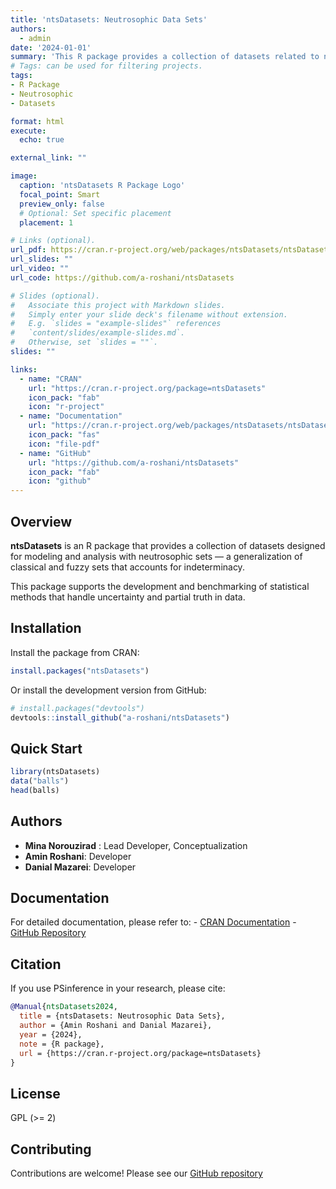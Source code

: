 ```yaml
---
title: 'ntsDatasets: Neutrosophic Data Sets'
authors:
  - admin
date: '2024-01-01'
summary: 'This R package provides a collection of datasets related to neutrosophic sets for statistical modeling and analysis.'
# Tags: can be used for filtering projects.
tags:
- R Package
- Neutrosophic
- Datasets

format: html
execute: 
  echo: true

external_link: ""

image:
  caption: 'ntsDatasets R Package Logo'
  focal_point: Smart
  preview_only: false
  # Optional: Set specific placement
  placement: 1

# Links (optional).
url_pdf: https://cran.r-project.org/web/packages/ntsDatasets/ntsDatasets.pdf
url_slides: ""
url_video: ""
url_code: https://github.com/a-roshani/ntsDatasets

# Slides (optional).
#   Associate this project with Markdown slides.
#   Simply enter your slide deck's filename without extension.
#   E.g. `slides = "example-slides"` references 
#   `content/slides/example-slides.md`.
#   Otherwise, set `slides = ""`.
slides: ""

links:
  - name: "CRAN"
    url: "https://cran.r-project.org/package=ntsDatasets"
    icon_pack: "fab"
    icon: "r-project"
  - name: "Documentation"
    url: "https://cran.r-project.org/web/packages/ntsDatasets/ntsDatasets.pdf"
    icon_pack: "fas"
    icon: "file-pdf"
  - name: "GitHub"
    url: "https://github.com/a-roshani/ntsDatasets"
    icon_pack: "fab"
    icon: "github"
---
```


## Overview

**ntsDatasets** is an R package that provides a collection of datasets designed for modeling and analysis with neutrosophic sets — a generalization of classical and fuzzy sets that accounts for indeterminacy.

This package supports the development and benchmarking of statistical methods that handle uncertainty and partial truth in data.


## Installation

Install the package from CRAN:

```r
install.packages("ntsDatasets")
```

Or install the development version from GitHub:

```r
# install.packages("devtools")
devtools::install_github("a-roshani/ntsDatasets")
```

## Quick Start

```r
library(ntsDatasets)
data("balls")
head(balls)
```

## Authors

- **Mina Norouzirad** : Lead Developer, Conceptualization
- **Amin Roshani**: Developer
- **Danial Mazarei**: Developer

## Documentation

For detailed documentation, please refer to:
- [CRAN Documentation](https://cran.r-project.org/web/packages/ntsDatasets/ntsDatasets.pdf)
- [GitHub Repository](https://github.com/a-roshani/ntsDatasets)

## Citation

If you use PSinference in your research, please cite:

```bibtex
@Manual{ntsDatasets2024,
  title = {ntsDatasets: Neutrosophic Data Sets},
  author = {Amin Roshani and Danial Mazarei},
  year = {2024},
  note = {R package},
  url = {https://cran.r-project.org/package=ntsDatasets}
}
```

## License

GPL (>= 2)

## Contributing

Contributions are welcome! Please see our [GitHub repository](https://github.com/a-roshani/ntsDatasets/issues)
